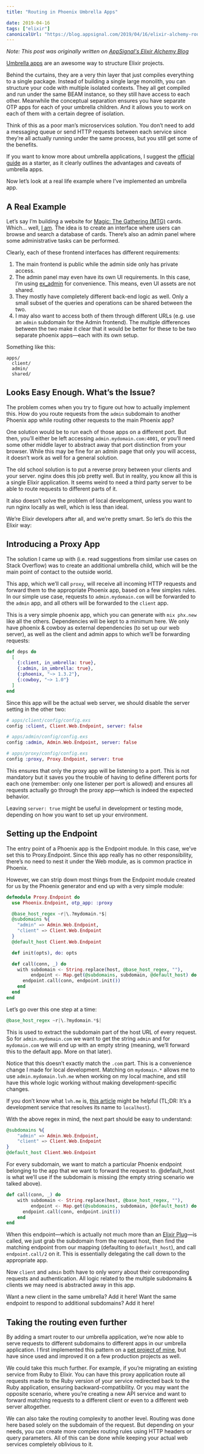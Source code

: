 ```yaml
---
title: "Routing in Phoenix Umbrella Apps"

date: 2019-04-16
tags: ["elixir"]
canonicalUrl: "https://blog.appsignal.com/2019/04/16/elixir-alchemy-routing-phoenix-umbrella-apps.html"
---
```


*Note: This post was originally written on [AppSignal's Elixir Alchemy Blog](https://blog.appsignal.com/2019/04/16/elixir-alchemy-routing-phoenix-umbrella-apps.html)*

[Umbrella apps](https://elixirschool.com/en/lessons/advanced/umbrella-projects/) are an awesome way to structure Elixir projects.

Behind the curtains, they are a very thin layer that just compiles everything to a single package. Instead of building a single large monolith, you can structure your code with multiple isolated contexts. They all get compiled and run under the same BEAM instance, so they still have access to each other. Meanwhile the conceptual separation ensures you have separate OTP apps for each of your umbrella children. And it allows you to work on each of them with a certain degree of isolation.

Think of this as a poor man’s microservices solution. You don’t need to add a messaging queue or send HTTP requests between each service since they’re all actually running under the same process, but you still get some of the benefits.

If you want to know more about umbrella applications, I suggest the [official guide](https://elixir-lang.org/getting-started/mix-otp/dependencies-and-umbrella-projects.html#umbrella-projects) as a starter, as it clearly outlines the advantages and caveats of umbrella apps.

Now let’s look at a real life example where I’ve implemented an umbrella app.

## A Real Example

Let’s say I’m building a website for [Magic: The Gathering (MTG)](https://en.wikipedia.org/wiki/Magic:_The_Gathering) cards. Which… well, [I am](https://github.com/naps62/mse). The idea is to create an interface where users can browse and search a database of cards. There’s also an admin panel where some administrative tasks can be performed.

Clearly, each of these frontend interfaces has different requirements:

1. The main frontend is public while the admin side only has private access.
2. The admin panel may even have its own UI requirements. In this case, I’m using [ex_admin](https://github.com/smpallen99/ex_admin) for convenience. This means, even UI assets are not shared.
3. They mostly have completely different back-end logic as well. Only a small subset of the queries and operations can be shared between the two.
4. I may also want to access both of them through different URLs (e.g. use an `admin` subdomain for the Admin frontend).
The multiple differences between the two make it clear that it would be better for these to be two separate phoenix apps—each with its own setup.

Something like this:

```
apps/
  client/
  admin/
  shared/
```

## Looks Easy Enough. What’s the Issue?

The problem comes when you try to figure out how to actually implement this. How do you route requests from the `admin` subdomain to another Phoenix app while routing other requests to the main Phoenix app?

One solution would be to run each of those apps on a different port. But then, you’ll either be left accessing `admin.mydomain.com:4001`, or you’ll need some other middle layer to abstract away that port distinction from your browser. While this may be fine for an admin page that only you will access, it doesn’t work as well for a general solution.

The old school solution is to put a reverse proxy between your clients and your server. nginx does this job pretty well. But in reality, you know all this is a single Elixir application. It seems weird to need a third party server to be able to route requests to different parts of it.

It also doesn’t solve the problem of local development, unless you want to run nginx locally as well, which is less than ideal.

We’re Elixir developers after all, and we’re pretty smart. So let’s do this the Elixir way:

## Introducing a Proxy App

The solution I came up with (i.e. read suggestions from similar use cases on Stack Overflow) was to create an additional umbrella child, which will be the main point of contact to the outside world.

This app, which we’ll call `proxy`, will receive all incoming HTTP requests and forward them to the appropriate Phoenix app, based on a few simples rules. In our simple use case, requests to `admin.mydomain.com` will be forwarded to the `admin` app, and all others will be forwarded to the `client` app.

This is a very simple phoenix app, which you can generate with `mix phx.new` like all the others. Dependencies will be kept to a minimum here. We only have phoenix & cowboy as external dependencies (to set up our web server), as well as the client and admin apps to which we’ll be forwarding requests:

```elixir
def deps do
  [
    {:client, in_umbrella: true},
    {:admin, in_umbrella: true},
    {:phoenix, "~> 1.3.2"},
    {:cowboy, "~> 1.0"}
  ]
end
```

Since this app will be the actual web server, we should disable the server setting in the other two:

```elixir
# apps/client/config/config.exs
config :client, Client.Web.Endpoint, server: false

# apps/admin/config/config.exs
config :admin, Admin.Web.Endpoint, server: false

# apps/proxy/config/config.exs
config :proxy, Proxy.Endpoint, server: true
```

This ensures that only the proxy app will be listening to a port. This is not mandatory but it saves you the trouble of having to define different ports for each one (remember: only one listener per port is allowed) and ensures all requests actually go through the proxy app—which is indeed the expected behavior.

Leaving `server: true` might be useful in development or testing mode, depending on how you want to set up your environment.

## Setting up the Endpoint

The entry point of a Phoenix app is the Endpoint module. In this case, we’ve set this to Proxy.Endpoint. Since this app really has no other responsibility, there’s no need to nest it under the Web module, as is common practice in Phoenix.

However, we can strip down most things from the Endpoint module created for us by the Phoenix generator and end up with a very simple module:

```elixir
defmodule Proxy.Endpoint do
  use Phoenix.Endpoint, otp_app: :proxy

  @base_host_regex ~r|\.?mydomain.*$|
  @subdomains %{
    "admin" => Admin.Web.Endpoint,
    "client" => Client.Web.Endpoint
  }
  @default_host Client.Web.Endpoint

  def init(opts), do: opts

  def call(conn, _) do
    with subdomain <- String.replace(host, @base_host_regex, ""),
         endpoint <- Map.get(@subdomains, subdomain, @default_host) do
      endpoint.call(conn, endpoint.init())
    end
  end
end
```

Let’s go over this one step at a time:

```elixir
@base_host_regex ~r|\.?mydomain.*$|
```

This is used to extract the subdomain part of the host URL of every request. So for `admin.mydomain.com` we want to get the string `admin` and for `mydomain.com` we will end up with an empty string (meaning, we’ll forward this to the default app. More on that later).

Notice that this doesn’t exactly match the `.com` part. This is a convenience change I made for local development. Matching on `mydomain.*` allows me to use `admin.mydomain.lvh.me` when working on my local machine, and still have this whole logic working without making development-specific changes.

If you don’t know what `lvh.me` is, [this article](https://nickjanetakis.com/blog/ngrok-lvhme-nipio-a-trilogy-for-local-development-and-testing#lvh-me) might be helpful (TL;DR: It’s a development service that resolves its name to `localhost`).

With the above regex in mind, the next part should be easy to understand:

```elixir
@subdomains %{
    "admin" => Admin.Web.Endpoint,
    "client" => Client.Web.Endpoint
}
@default_host Client.Web.Endpoint
```

For every subdomain, we want to match a particular Phoenix endpoint belonging to the app that we want to forward the request to. @default_host is what we’ll use if the subdomain is missing (the empty string scenario we talked above).

```elixir
def call(conn, _) do
    with subdomain <- String.replace(host, @base_host_regex, ""),
         endpoint <- Map.get(@subdomains, subdomain, @default_host) do
      endpoint.call(conn, endpoint.init())
    end
end
```

When this endpoint—which is actually not much more than an [Elixir Plug](https://hexdocs.pm/plug/readme.html)—is called, we just grab the subdomain from the request host, then find the matching endpoint from our mapping (defaulting to `@default_host`), and call `endpoint.call/2` on it. This is essentially delegating the call down to the appropriate app.

Now `client` and `admin` both have to only worry about their corresponding requests and authentication. All logic related to the multiple subdomains & clients we may need is abstracted away in this app.

Want a new client in the same umbrella? Add it here! Want the same endpoint to respond to additional subdomains? Add it here!

## Taking the routing even further

By adding a smart router to our umbrella application, we’re now able to serve requests to different subdomains to different apps in our umbrella application. I first implemented this pattern on a [pet project of mine](https://github.com/naps62/mse/tree/master/apps/proxy), but have since used and improved it on a few production projects as well.

We could take this much further. For example, if you’re migrating an existing service from Ruby to Elixir. You can have this proxy application route all requests made to the Ruby version of your service redirected back to the Ruby application, ensuring backward-compatibility. Or you may want the opposite scenario, where you’re creating a new API service and want to forward matching requests to a different client or even to a different web server altogether.

We can also take the routing complexity to another level. Routing was done here based solely on the subdomain of the request. But depending on your needs, you can create more complex routing rules using HTTP headers or query parameters. All of this can be done while keeping your actual web services completely oblivious to it.
